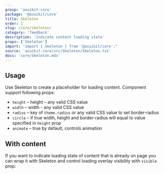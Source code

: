 ```yaml
---
group: 'asuikit-core'
package: '@asuikit/core'
title: Skeleton
order: 1
slug: /core/skeleton/
category: 'feedback'
description: 'Indicate content loading state'
props: ['Skeleton']
import: "import { Skeleton } from '@asuikit/core';"
source: 'asuikit-core/src/Skeleton/Skeleton.tsx'
docs: 'core/Skeleton.mdx'
---
```



## Usage

Use Skeleton to create a placeholder for loading content. Component support following props:

- `height` – height – any valid CSS value
- `width` – width - any valid CSS value
- `radius` – key of `theme.radius` or any valid CSS value to set border-radius
- `circle` – if true width, height and border-radius will equal to value specified in `height` prop
- `animate` – true by default, controls animation

<Demo data={SkeletonDemos.configurator} />

## With content

If you want to indicate loading state of content that is already on page you can wrap it with Skeleton
and control loading overlay visibility with `visible` prop:

<Demo data={SkeletonDemos.content} />
